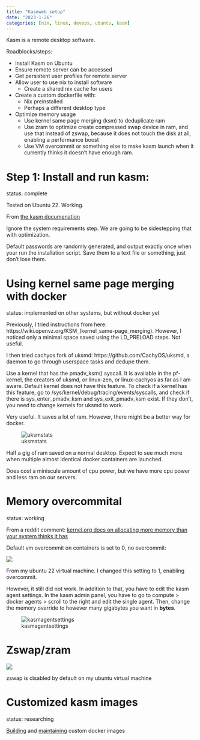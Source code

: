 ```yaml
---
title: "Kasmweb setup"
date: "2023-1-26"
categories: [nix, linux, devops, ubuntu, kasm]
---
```


Kasm is a remote desktop software.


Roadblocks/steps: 

* Install Kasm on Ubuntu
* Ensure remote server can be accessed
* Get persistent user profiles for remote server 
* Allow user to use nix to install software
    * Create a shared nix cache for users
* Create a custom dockerfile with: 
    * Nix preinstalled
    * Perhaps a different desktop type
* Optimize memory usage
    * Use kernel same page merging (ksm) to deduplicate ram
    * Use zram to optimize create  compressed swap device in ram, and use that instead of zswap, because it does not touch the disk at all, enabling a performance boost
    * Use VM overcommit or something else to make kasm launch when it currently thinks it doesn't have enough ram. 


# Step 1: Install and run kasm:

status: complete

Tested on Ubuntu 22. Working.

From [the kasm documenation](https://www.kasmweb.com/docs/latest/install/single_server_install.html)

Ignore the system requirements step. We are going to be sidestepping that with optimization.

Default passwords are randomly generated, and output exactly once when your run the installation script. Save them to a text file or something, just don't lose them. 

# Using kernel same page merging with docker
status: implemented on other systems, but without docker yet

Previously, I tried instructions from here: https://wiki.openvz.org/KSM_(kernel_same-page_merging). However, I noticed only a minimal space saved using the LD_PRELOAD steps. Not useful. 

I then tried cachyos fork of uksmd: https://github.com/CachyOS/uksmd, a daemon to go through userspace tasks and dedupe them.

Use a kernel that has the pmadv_ksm() syscall. It is available in the pf-kernel, the creators of uksmd, or linux-zen, or linux-cachyos as far as I am aware. Default kernel does not have this feature. To check if a kernel has this feature, go to /sys/kernel/debug/tracing/events/syscalls, and check if there is sys_enter_pmadv_ksm
and sys_exit_pmadv_ksm exist. If they don't, you need to change kernels for uksmd to work. 

Very useful. It saves a lot of ram. However, there might be a better way for docker. 

![uksmstats](uksmdstatsdesktop.png)

Half a gig of ram saved on a normal desktop. Expect to see much more when multiple almost identical docker containers are launched. 

Does cost a miniscule amount of cpu power, but we have more cpu power and less ram on our servers. 

# Memory overcommital
status: working

From a reddit comment: [kernel.org docs on allocating more memory than your system thinks it has](https://www.kernel.org/doc/Documentation/vm/overcommit-accounting)

Default vm overcommit on containers is set to 0, no overcommit:

![](defaultvmovercommit.png)

From my ubuntu 22 virtual machine. I changed this setting to 1, enabling overcommit.

However, it still did not work. In addition to that, you have to edit the kasm agent settings. In the kasm admin panel, you have to go to compute > docker agents > scroll to the right and edit the single agent. Then, change the memory override to however many gigabytes you want in **bytes**. 

![kasmagentsettings](agentsettings.png)

# Zswap/zram

![](zswap.png)

zswap is disabled by default on my ubuntu virtual machine


# Customized kasm images
status: researching

[Building](https://www.kasmweb.com/docs/latest/how_to/building_images.html) and [maintaining](https://www.kasmweb.com/docs/latest/how_to/building_images.html) custom docker images





